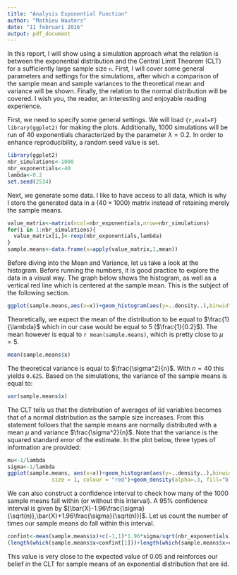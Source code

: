 ```yaml
---
title: "Analysis Exponential Function"
author: "Mathieu Wauters"
date: "11 februari 2016"
output: pdf_document
---
```


In this report, I will show using a simulation approach what the relation is between the exponential distribution and the Central Limit Theorem (CLT) for a sufficiently large sample size `n`. First, I will cover some general parameters and settings for the simulations, after which a comparison of the sample mean and sample variances to the theoretical mean and variance will be shown. Finally, the relation to the normal distribution will be covered. I wish you, the reader, an interesting and enjoyable reading experience.
\section{General simulation settings and data generation}
First, we need to specify some general settings. We will load ```{r,eval=F} library(ggplot2)``` for making the plots. Additionally, 1000 simulations will be run of 40 exponentials characterized by the parameter $\lambda=0.2$. In order to enhance reproducibility, a random seed value is set.

```r
library(ggplot2)
nbr_simulations<-1000
nbr_exponentials<-40
lambda<-0.2
set.seed(2534)
```
Next, we generate some data. I like to have access to all data, which is why I store the generated data in a ($40 \times 1000$) matrix instead of retaining merely the sample means.
```r
value_matrix<-matrix(ncol=nbr_exponentials,nrow=nbr_simulations)
for(i in 1:nbr_simulations){
  value_matrix[i,]<-rexp(nbr_exponentials,lambda)
}
sample.means<-data.frame(x=apply(value_matrix,1,mean))
```
Before diving into the Mean and Variance, let us take a look at the histogram. Before running the numbers, it is good practice to explore the data in a visual way. The graph below shows the histogram, as well as a vertical red line which is centered at the sample mean. This is the subject of the following section.
```r
ggplot(sample.means,aes(x=x))+geom_histogram(aes(y=..density..),binwidth=.1,colour="black", fill="grey",alpha=.2)+theme_bw()+geom_vline(xintercept=mean(sample.means$x),linetype="dotted",colour="red")
```
\section{Mean}
Theoretically, we expect the mean of the distribution to be equal to $\frac{1}{\lambda}$ which in our case would be equal to 5 ($\frac{1}{0.2}$). The \textit{sample} mean however is equal to `r mean(sample.means)`, which is pretty close to $\mu=5$.
```r
mean(sample.means$x)
```
\section{Variance}
The theoretical variance is equal to $\frac{\sigma^2}{n}$. With $n=40$ this yields `0.625`. Based on the simulations, the variance of the sample means is equal to:
```r
var(sample.means$x)
```
\section{CLT comparison}
The CLT tells us that the distribution of averages of iid variables becomes that of a normal distribution as the sample size increases. From this statement follows that the sample means are normally distributed with a mean $\mu$ and variance $\frac{\sigma^2}{n}$. Note that the variance is the squared standard error of the estimate. In the plot below, three types of information are provided:
\begin{itemize}
\item In the background, the histogram (which we saw earlier in this report) is provided. Note that the y-axis represents the density and not the frequency of the counts of the observations.
\item The curve in blue depicts the density of the sample means.
\item The red line shows the normal distribution $N(\mu,\frac{\sigma^2}{n})$ with $\mu=\frac{1}{\lambda}$ and $\sigma=\frac{1}{\lambda}$.
\end{itemize}
```r
mu<-1/lambda
sigma<-1/lambda
ggplot(sample.means, aes(x=x))+geom_histogram(aes(y=..density..),binwidth=.05,colour="black", fill="grey",alpha=.2)+stat_function(geom = "line", fun = dnorm, arg = list(mean = mu, sd = sigma/sqrt(nbr_exponentials)),
              size = 1, colour = "red")+geom_density(alpha=.3, fill="blue")+theme_bw()
```
We can also construct a confidence interval to check how many of the 1000 sample means fall within (or without this interval). A 95\% confidence interval is given by $[\bar{X}-1.96\frac{\sigma}{\sqrt(n)},\bar{X}+1.96\frac{\sigma}{\sqrt(n)}]$. Let us count the number of times our sample means do \textit{not} fall within this interval.
```r
confint<-mean(sample.means$x)+c(-1,1)*1.96*sigma/sqrt(nbr_exponentials)
(length(which(sample.means$x<confint[1]))+length(which(sample.means$x>confint[2])))/nbr_simulations
```
This value is very close to the expected value of 0.05 and reinforces our belief in the CLT for sample means of an exponential distribution that are iid.